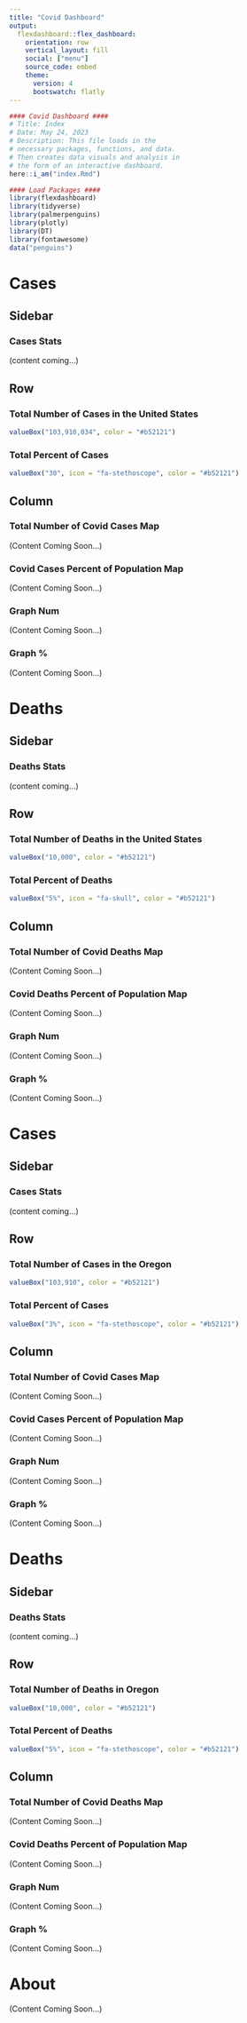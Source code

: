 ```yaml
---
title: "Covid Dashboard"
output: 
  flexdashboard::flex_dashboard:
    orientation: row
    vertical_layout: fill
    social: ["menu"]
    source_code: embed
    theme:
      version: 4
      bootswatch: flatly
---
```



```r
#### Covid Dashboard ####
# Title: Index
# Date: May 24, 2023
# Description: This file loads in the 
# necessary packages, functions, and data.
# Then creates data visuals and analysis in 
# the form of an interactive dashboard. 
here::i_am("index.Rmd")

#### Load Packages ####
library(flexdashboard)
library(tidyverse)
library(palmerpenguins)
library(plotly)
library(DT)
library(fontawesome)
data("penguins")
```


Cases {data-navmenu="United States"}
=======================================================================

Sidebar {.sidebar}
-----------------------------------------------------------------------

### Cases Stats

(content coming...)

Row
----------------------------------------------------------------------

### Total Number of Cases in the United States

```r
valueBox("103,910,034", color = "#b52121")
```

### Total Percent of Cases 

```r
valueBox("30", icon = "fa-stethoscope", color = "#b52121")
```


Column {.tabset}
-----------------------------------------------------------------------

### Total Number of Covid Cases Map

(Content Coming Soon...)

### Covid Cases Percent of Population Map

(Content Coming Soon...)

### Graph Num

(Content Coming Soon...)

### Graph %

(Content Coming Soon...)

Deaths {data-navmenu="United States"}
=======================================================================

Sidebar {.sidebar}
-----------------------------------------------------------------------

### Deaths Stats

(content coming...)

Row
----------------------------------------------------------------------

### Total Number of Deaths in the United States

```r
valueBox("10,000", color = "#b52121")
```

### Total Percent of Deaths 

```r
valueBox("5%", icon = "fa-skull", color = "#b52121")
```


Column {.tabset}
-----------------------------------------------------------------------

### Total Number of Covid Deaths Map

(Content Coming Soon...)

### Covid Deaths Percent of Population Map

(Content Coming Soon...)

### Graph Num

(Content Coming Soon...)

### Graph %

(Content Coming Soon...)

Cases {data-navmenu="Oregon"}
=======================================================================

Sidebar {.sidebar}
-----------------------------------------------------------------------

### Cases Stats

(content coming...)

Row
----------------------------------------------------------------------

### Total Number of Cases in the Oregon

```r
valueBox("103,910", color = "#b52121")
```

### Total Percent of Cases 

```r
valueBox("3%", icon = "fa-stethoscope", color = "#b52121")
```


Column {.tabset}
-----------------------------------------------------------------------

### Total Number of Covid Cases Map

(Content Coming Soon...)

### Covid Cases Percent of Population Map

(Content Coming Soon...)

### Graph Num

(Content Coming Soon...)

### Graph %

(Content Coming Soon...)

Deaths {data-navmenu="Oregon"}
=======================================================================

Sidebar {.sidebar}
-----------------------------------------------------------------------

### Deaths Stats

(content coming...)

Row
----------------------------------------------------------------------

### Total Number of Deaths in Oregon

```r
valueBox("10,000", color = "#b52121")
```

### Total Percent of Deaths 

```r
valueBox("5%", icon = "fa-stethoscope", color = "#b52121")
```


Column {.tabset}
-----------------------------------------------------------------------

### Total Number of Covid Deaths Map

(Content Coming Soon...)

### Covid Deaths Percent of Population Map

(Content Coming Soon...)

### Graph Num

(Content Coming Soon...)

### Graph %

(Content Coming Soon...)

About
=======================================================================

(Content Coming Soon...)



